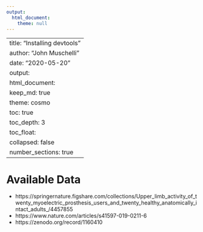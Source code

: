 ```yaml
---
output:
  html_document:
    theme: null
---
```

---
title: "Installing devtools"
author: "John Muschelli"
date: "2020-05-20"
output: 
  html_document:
    keep_md: true
    theme: cosmo
    toc: true
    toc_depth: 3
    toc_float:
      collapsed: false
    number_sections: true
---


# Available Data

- https://springernature.figshare.com/collections/Upper_limb_activity_of_twenty_myoelectric_prosthesis_users_and_twenty_healthy_anatomically_intact_adults_/4457855
- https://www.nature.com/articles/s41597-019-0211-6 
- https://zenodo.org/record/1160410
